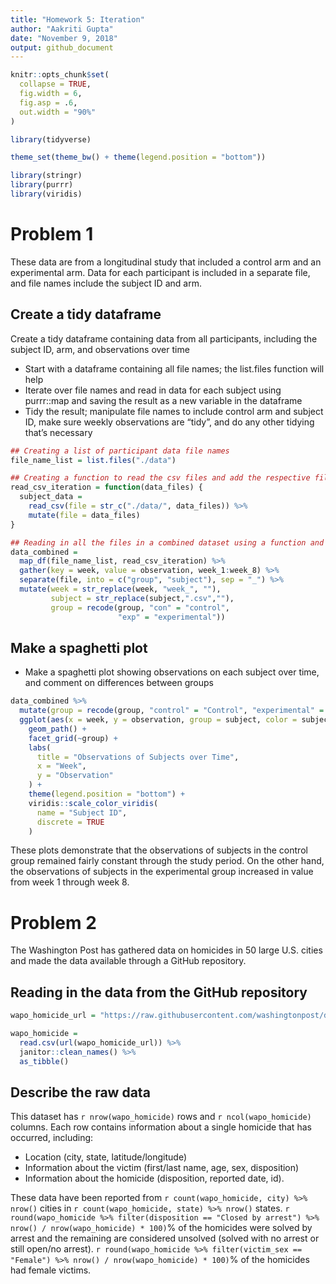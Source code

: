 ```yaml
---
title: "Homework 5: Iteration"
author: "Aakriti Gupta"
date: "November 9, 2018"
output: github_document
---
```


```r
knitr::opts_chunk$set(
  collapse = TRUE,
  fig.width = 6,
  fig.asp = .6,
  out.width = "90%"
)

library(tidyverse)

theme_set(theme_bw() + theme(legend.position = "bottom"))
```


```r
library(stringr)
library(purrr)
library(viridis)
```

# Problem 1
These data are from a longitudinal study that included a control arm and an experimental arm. Data for each participant is included in a separate file, and file names include the subject ID and arm.

## Create a tidy dataframe 
Create a tidy dataframe containing data from all participants, including the subject ID, arm, and observations over time

* Start with a dataframe containing all file names; the list.files function will help
* Iterate over file names and read in data for each subject using purrr::map and saving the result as a new variable in the dataframe
* Tidy the result; manipulate file names to include control arm and subject ID, make sure weekly observations are “tidy”, and do any other tidying that’s necessary


```r
## Creating a list of participant data file names
file_name_list = list.files("./data")

## Creating a function to read the csv files and add the respective file names
read_csv_iteration = function(data_files) {
  subject_data = 
    read_csv(file = str_c("./data/", data_files)) %>% 
    mutate(file = data_files)
}

## Reading in all the files in a combined dataset using a function and tidying the data
data_combined = 
  map_df(file_name_list, read_csv_iteration) %>% 
  gather(key = week, value = observation, week_1:week_8) %>% 
  separate(file, into = c("group", "subject"), sep = "_") %>% 
  mutate(week = str_replace(week, "week_", ""),
         subject = str_replace(subject,".csv",""),
         group = recode(group, "con" = "control", 
                        "exp" = "experimental"))

```

## Make a spaghetti plot 
* Make a spaghetti plot showing observations on each subject over time, and comment on differences between groups

```r
data_combined %>% 
  mutate(group = recode(group, "control" = "Control", "experimental" = "Experimental")) %>% 
  ggplot(aes(x = week, y = observation, group = subject, color = subject)) + 
    geom_path() + 
    facet_grid(~group) + 
    labs(
      title = "Observations of Subjects over Time",
      x = "Week",
      y = "Observation"
    ) + 
    theme(legend.position = "bottom") +
    viridis::scale_color_viridis(
      name = "Subject ID", 
      discrete = TRUE
    )
```

These plots demonstrate that the observations of subjects in the control group remained fairly constant through the study period. On the other hand, the observations of subjects in the experimental group increased in value from week 1 through week 8.

# Problem 2
The Washington Post has gathered data on homicides in 50 large U.S. cities and made the data available through a GitHub repository.

## Reading in the data from the GitHub repository

```r
wapo_homicide_url = "https://raw.githubusercontent.com/washingtonpost/data-homicides/master/homicide-data.csv"

wapo_homicide = 
  read.csv(url(wapo_homicide_url)) %>% 
  janitor::clean_names() %>% 
  as_tibble()
```

## Describe the raw data
This dataset has `r nrow(wapo_homicide)` rows and `r ncol(wapo_homicide)` columns. Each row contains information about a single homicide that has occurred, including:

* Location (city, state, latitude/longitude) 
* Information about the victim (first/last name, age, sex, disposition)
* Information about the homicide (disposition, reported date, id). 

These data have been reported from `r count(wapo_homicide, city) %>% nrow()` cities in `r count(wapo_homicide, state) %>% nrow()` states. `r round(wapo_homicide %>% filter(disposition == "Closed by arrest") %>% nrow() / nrow(wapo_homicide) * 100)`% of the homicides were solved by arrest and the remaining are considered unsolved (solved with no arrest or still open/no arrest). `r round(wapo_homicide %>% filter(victim_sex == "Female") %>% nrow() / nrow(wapo_homicide) * 100)`% of the homicides had female victims. 

